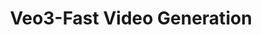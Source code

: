 ---
title: "Veo3-Fast Video Generation"
openapi: './veo3-fast-video-generate.json POST /v1/videos/generations'
---